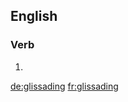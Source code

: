 ==English==

===Verb===
{{head|en|present participle}}

# {{present participle of|glissade|lang=en|nocat=1}}

[[de:glissading]]
[[fr:glissading]]